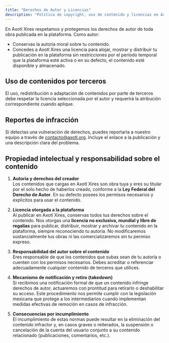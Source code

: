 ```yaml
---
title: "Derechos de Autor y Licencias"
description: "Política de copyright, uso de contenido y licencias en Axotl Xires"
---
```


En Axotl Xires respetamos y protegemos los derechos de autor de toda obra publicada en la plataforma. Como autor:

- Conservas la autoría moral sobre tu contenido.
- Concedes a Axotl Xires una licencia para alojar, mostrar y distribuir tu publicación en la plataforma sin restricciones por el periodo temporal que la plataforma esté activa o en su defecto, el contenido esté disponible y almacenado.

## Uso de contenidos por terceros

El uso, redistribución o adaptación de contenidos por parte de terceros debe respetar la licencia seleccionada por el autor y requerirá la atribución correspondiente cuando aplique.

## Reportes de infracción

Si detectas una vulneración de derechos, puedes reportarla a nuestro equipo a través de contacto@axotl.org. Incluye el enlace a la publicación y una descripción clara del problema.

## Propiedad intelectual y responsabilidad sobre el contenido

1. **Autoría y derechos del creador**  
   Los contenidos que cargas en Axotl Xires son obra tuya y eres su titular por el solo hecho de haberlos creado, conforme a la **Ley Federal del Derecho de Autor**. En su defecto posees los permisos necesarios y explicitos para usar el contenido.

2. **Licencia otorgada a la plataforma**  
   Al publicar en Axotl Xires, conservas todos tus derechos sobre el contenido. Nos otorgas una **licencia no exclusiva, mundial y libre de regalías** para publicar, distribuir, mostrar y archivar tu contenido en la plataforma, siempre reconociendo tu autoría. No modificaremos sustancialmente tus obras ni las comercializaremos sin tu permiso expreso.

3. **Responsabilidad del autor sobre el contenido**  
   Eres responsable de que los contenidos que subas sean de tu autoría o cuenten con los permisos necesarios. Debes acreditar o referenciar adecuadamente cualquier contenido de terceros que utilices.

4. **Mecanismo de notificación y retiro (takedown)**  
   Si recibimos una notificación formal de que un contenido infringe derechos de autor, actuaremos con prontitud para retirarlo o deshabilitar su acceso. Este procedimiento nos permite cumplir con la legislación mexicana que protege a los intermediarios cuando implementan medidas efectivas de remoción en casos de infracción.

5. **Consecuencias por incumplimiento**  
   El incumplimiento de estas normas puede resultar en la eliminación del contenido infractor y, en casos graves o reiterados, la suspensión o cancelación de la cuenta del usuario conjunto a su contenido relacionado (publicaciones, comentarios, etc.).

